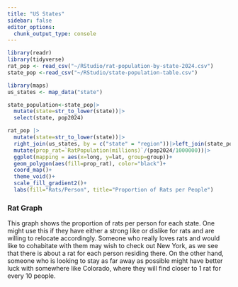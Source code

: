 ```yaml
---
title: "US States"
sidebar: false
editor_options: 
  chunk_output_type: console
---
```


```r
library(readr)
library(tidyverse)
rat_pop <- read_csv("~/RStudio/rat-population-by-state-2024.csv")
state_pop <-read_csv("~/RStudio/state-population-table.csv")
```

```r
library(maps)
us_states <- map_data("state")

state_population<-state_pop|>
  mutate(state=str_to_lower(state))|>
  select(state, pop2024)
```

```r
rat_pop |>
  mutate(state=str_to_lower(state))|>
  right_join(us_states, by = c("state" = "region"))|>left_join(state_population)|>
  mutate(prop_rat=`RatPopulation(millions)`/(pop2024/1000000))|>
  ggplot(mapping = aes(x=long, y=lat, group=group))+
  geom_polygon(aes(fill=prop_rat), color="black")+
  coord_map()+
  theme_void()+
  scale_fill_gradient2()+
  labs(fill="Rats/Person", title="Proportion of Rats per People")

```

### Rat Graph

This graph shows the proportion of rats per person for each state. One might use this if they have either a strong like or dislike for rats and are willing to relocate accordingly. Someone who really loves rats and would like to cohabitate with them may wish to check out New York, as we see that there is about a rat for each person residing there. On the other hand, someone who is looking to stay as far away as possible might have better luck with somewhere like Colorado, where they will find closer to 1 rat for every 10 people.
